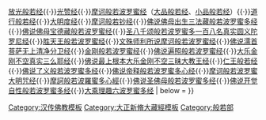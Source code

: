 {{Navbox
| name = China-buddhism-book-banruo
| state = {{{state<includeonly>|collapsed</includeonly>}}}
| title = [[大正新修大藏经]]·[[般若经|般若部]]
| basestyle = 
| image = [[File:Dharma wheel.svg|50px]] 
| group1 = 
| list1 = [[大般若经|大般若波罗蜜多经]]{{·}}[[放光般若经]]{{·}}[[光赞经]]{{·}}[[摩诃般若波罗蜜经]]（[[大品般若经]]、[[小品般若经]]）{{·}}[[道行般若经]]{{·}}[[大明度经]]{{·}}[[摩诃般若钞经]]{{·}}[[佛说佛母出生三法藏般若波罗蜜多经]]{{·}}[[佛说佛母宝德藏般若波罗蜜经]]{{·}}[[圣八千颂般若波罗蜜多一百八名真实圆义陀罗尼经]]{{·}}[[胜天王般若波罗蜜经]]{{·}}[[文殊师利所说摩诃般若波罗蜜经]]{{·}}[[佛说濡首菩萨无上清净分卫经]]{{·}}[[金剛經|金刚般若波罗蜜经]]{{·}}[[理趣經|佛说遍照般若波罗蜜经]]{{·}}[[理趣經|大乐金刚不空真实三么耶经]]{{·}}[[理趣經|佛说最上根本大乐金刚不空三昧大教王经]]{{·}}[[仁王护国经|仁王般若经]]{{·}}[[佛说了义般若波罗蜜多经]]{{·}}[[佛说帝释般若波罗蜜多心经]]{{·}}[[摩诃般若波罗蜜大明咒经]]{{·}}[[般若波羅蜜多心經|摩訶般若波羅蜜多心經]]{{·}}[[佛说圣佛母般若波罗蜜多经]]{{·}}[[佛说开觉自性般若波罗蜜多经]]{{·}}[[大乘理趣六波罗蜜多经]]
| below = 
}}<noinclude>[[Category:汉传佛教模板]][[Category:大正新脩大藏經模板]][[Category:般若部]]</noinclude>